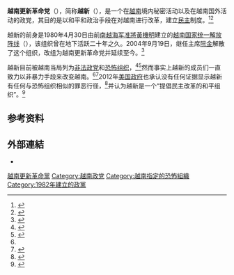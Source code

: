 {{Infobox political party
|name               = 越南更新革命党
|native_name        = Việt Nam Canh Tân Cách Mạng Đảng
|logo               = Cờ Bông Mai Trắng (Việt Tân) tại thành phố Krefeld.jpg
|colorcode          = #0198F1
|logo_size          = 275px
|caption            = 2010年杜黄恬主席在[[克雷费尔德|克雷费尔德]]的政治研讨会上
|leader             = 
|chairman           = [[杜黃恬|杜黃恬]]
|founder            = [[黃機明|黃機明]]
|spokesperson       = [[黃四維|黃四維]]
|slogan             = 
|founded            = {{Start date|1982|09|10}}
|dissolved          = <!-- {{End date|YYYY|MM|DD}} -->
|merger             = 
|split              = 
|predecessor        = 
|merged             = 
|successor          = 
|headquarters       = {{USA}}
|newspaper          = [https://web.archive.org/web/20141101020600/http://viettan.org/-Vietnam-Today-.html Vietnam Today]
|student_wing       = 
|youth_wing         = 
|wing1_title        = 
|wing1              = 
|membership_year    = 
|membership         = 
|ideology           = [[自由民主|自由民主]]<br>[[自由保守主義|自由保守主義]]<br>{{Tsl|en|Vietnamese nationalism|越南民族主义}}<br>[[反共主义|反共主义]]
|position           = [[中间偏右|中间偏右]]
|national           = 
|international      = 
|affiliation1_title = 
|affiliation1       = 
|colors             = [[蓝色|蓝色]]、[[白色|白色]]
|seats1_title       = [[越南国会|国会]]
|seats1             = {{Composition bar|0|500|hex=#0198F1}}
|symbol             = 
|flag               = {{Show if file exists|comment=檔案不存在 ，可從英文維基百科取得（本模板會在檔案恢復時自動顯示檔案，並由機器人自動清理模板，無需撤銷機器人的編輯）|file=Viet Tan Logo.png|text=[[File:Viet_Tan_Logo.png|191px]]}}
|website            = [http://www.viettan.org/ viettan.org]
|country            = 越南
}}

{{Vietnamese
 | title = 越南更新革命黨
 | han-nom = 越南更新革命黨
 | chuquocngu = {{lang|vi|Việt Nam Canh Tân Cách Mạng Đảng}} 
}}

'''越南更新革命党'''（{{lang-vi|Việt Nam Canh Tân Cách Mạng Đảng}}），简称'''越新'''（{{lang-vi|Việt Tân}}），是一个在[[越南|越南]]境内秘密活动以及在越南国外活动的政党，其目的是以和平和政治手段在对越南进行改革，建立[[民主|民主]]制度。<ref name="senate.gov">{{cite web|url=http://www.senate.gov/~foreign/testimony/2008/DiemTestimony080312p.pdf|format=PDF|title=Testimony before the Senate Foreign Relations Committee Subcommittee on East Asian and Pacific Affairs|accessdate=2008-05-07|date=2008-03-12|archiveurl=https://web.archive.org/web/20080502193956/http://www.senate.gov/~foreign/testimony/2008/DiemTestimony080312p.pdf|archivedate=2008-05-02|deadurl=yes}}</ref><ref name="AlistairCommendsVietTan">{{cite web|url=http://www.alistaircoe.com.au/2009/viet-tan/|title=Alistair commends Vietnam pro-democracy movement|author=Alistair Coe|accessdate=2009-12-06|date=2009-11-12|archive-url=https://web.archive.org/web/20110903181004/http://www.alistaircoe.com.au/2009/viet-tan/|archive-date=2011-09-03|dead-url=yes}}</ref>

越新的前身是1980年4月30日由前[[南越海军|南越海军]][[准將|准將]][[黃機明|黃機明]]建立的[[越南国家统一解放阵线|越南国家统一解放阵线]]（{{vie|qn=Mặt trận Quốc gia Thống nhất Giải phóng Việt Nam|hn=𩈘陣國家統一解放越南}}），该组织曾在地下活跃二十年之久。2004年9月19日，继任主席[[阮金|阮金]]解散了这个组织，改组为越南更新革命党并延续至今。<ref name="ReasonsPublicVietTan">{{cite web|url=http://www.viettan.org/article.php3?id_article=830|title=Reasons for the Public Introduction of Viet Tan|author=Kim Nguyen|accessdate=2008-05-13|archiveurl=https://web.archive.org/web/20061014064035/http://www.viettan.org/article.php3?id_article=830|archivedate=2006-10-14|deadurl=yes}}</ref>

越新目前被越南当局列为[[非法政党|非法政党]]和[[恐怖组织|恐怖组织]]，<ref name = thayer>{{cite web|url=http://johnib.wordpress.com/tag/viet-tan/|title=Background Briefing: Viet Tan|author=Carlyle A. Thayer|accessdate=2007-08-03|date=2007-05-05|archive-url=https://web.archive.org/web/20070718120233/http://johnib.wordpress.com/tag/viet-tan/|archive-date=2007-07-18|dead-url=yes}}</ref><ref name = TehranTimes>{{cite web|url=http://johnib.wordpress.com/tag/viet-tan/|title=Pro-reform party coddled in U.S|accessdate=2008-04-15|date=2007-12-17|archive-url=https://web.archive.org/web/20070718120233/http://johnib.wordpress.com/tag/viet-tan/|archive-date=2007-07-18|dead-url=yes}}</ref>然而事实上越新的成员们一直致力以非暴力手段来改变越南。<ref name="senate.gov"/><ref name="HumanRightsWatchReleaseConvictedActivists">{{cite web|url=http://www.hrw.org/news/2013/01/09/vietnam-release-convicted-activists|title=Vietnam: Release Convicted Activists - Drop Charges Against Blogger Le Quoc Quan|date=2013-01-09|publisher=Human Rights Watch|accessdate=19 July 2012|archive-date=2015-08-07|archive-url=https://web.archive.org/web/20150807153628/http://www.hrw.org/news/2013/01/09/vietnam-release-convicted-activists|dead-url=no}}</ref>2012年[[美国政府|美国政府]]也承认没有任何证据显示越新有任何与恐怖组织相似的罪恶行径，<ref name="FoxNewsVietnamArrestsApril2012">{{cite web|url=http://www.foxnews.com/world/2012/04/29/vietnam-arrests-us-pro-democracy-activist/|accessdate=2012-05-02|work=Associated Press|date=2012-04-29|title=Vietnam arrests US pro-democracy activist|archive-date=2012-05-02|archive-url=https://web.archive.org/web/20120502004328/http://www.foxnews.com/world/2012/04/29/vietnam-arrests-us-pro-democracy-activist/|dead-url=no}}</ref>并认为越新是一个“提倡民主改革的和平组织”。<ref name="UnitedNationsConcerned">{{cite web|url=http://www.un.org/apps/news/story.asp?NewsID=43906&Cr=vietnam&Cr1=|title=UN human rights office concerned over convictions of 14 activists in Vietnam|accessdate=2013-01-11|date=2013-01-11|publisher=United Nations|archive-date=2013-01-16|archive-url=https://web.archive.org/web/20130116084453/http://www.un.org/apps/news/story.asp?NewsID=43906&Cr=vietnam&Cr1=|dead-url=no}}</ref>

== 参考资料 ==
{{reflist}}

==外部連結==
{{Commonscat|Vietnam Reform Revolutionary Party}}
*{{Facebook|viettan}}

{{越南政黨}}

[[Category:越南更新革命黨|]]
[[Category:越南政党|Category:越南政党]]
[[Category:越南指定的恐怖組織|Category:越南指定的恐怖組織]]
[[Category:1982年建立的政黨|Category:1982年建立的政黨]]